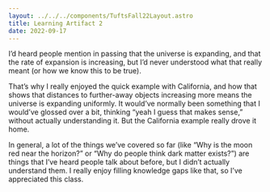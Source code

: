 ```yaml
---
layout: ../../../components/TuftsFall22Layout.astro
title: Learning Artifact 2
date: 2022-09-17
---
```


I’d heard people mention in passing that the universe is expanding, and that the rate of expansion is increasing, but I’d never understood what that really meant (or how we know this to be true). 

That’s why I really enjoyed the quick example with California, and how that shows that distances to further-away objects increasing more means the universe is expanding uniformly. It would’ve normally been something that I would’ve glossed over a bit, thinking “yeah I guess that makes sense,” without actually understanding it. But the California example really drove it home. 

In general, a lot of the things we’ve covered so far (like “Why is the moon red near the horizon?” or “Why do people think dark matter exists?”) are things that I’ve heard people talk about before, but I didn’t actually understand them. I really enjoy filling knowledge gaps like that, so I’ve appreciated this class. 